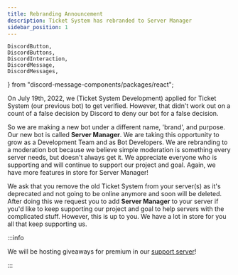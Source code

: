 ---
title: Rebranding Announcement
description: Ticket System has rebranded to Server Manager
sidebar_position: 1
---

    DiscordButton,
    DiscordButtons,
    DiscordInteraction,
    DiscordMessage,
    DiscordMessages,
} from "discord-message-components/packages/react";


On July 19th, 2022, we (Ticket System Development) applied for Ticket System (our previous bot) to get verified. However, that didn't work out on a count of a false decision by Discord to deny our bot for a false decision.

So we are making a new bot under a different name, 'brand', and purpose. Our new bot is called **Server Manager**. We are taking this opportunity to grow as a Development Team and as Bot Developers. We are rebranding to a moderation bot because we believe simple moderation is something every server needs, but doesn't always get it. We appreciate everyone who is supporting and will continue to support our project and goal. Again, we have more features in store for Server Manager!

We ask that you remove the old Ticket System from your server(s) as it's deprecated and not going to be online anymore and soon will be deleted. After doing this we request you to add **Server Manager** to your server if you'd like to keep supporting our project and goal to help servers with the complicated stuff. However, this is up to you. We have a lot in store for you all that keep supporting us.

:::info

We will be hosting giveaways for premium in our [support server](/support)!

:::
<br/>